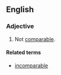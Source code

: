 ==English==

===Adjective===
{{en-adj}}

#Not [[comparable]].

====Related terms====
*[[incomparable]]